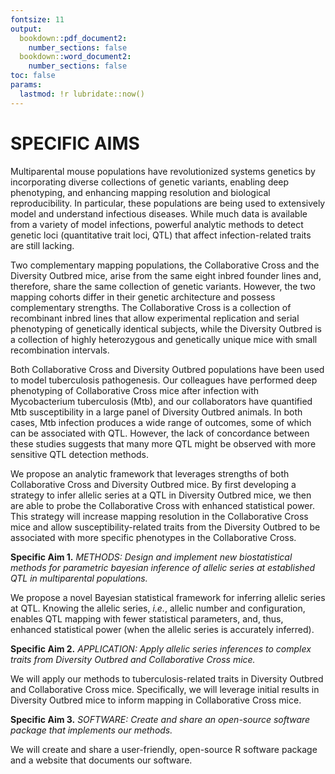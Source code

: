 ```yaml
---
fontsize: 11
output: 
  bookdown::pdf_document2:  
    number_sections: false
  bookdown::word_document2:  
    number_sections: false
toc: false
params:
  lastmod: !r lubridate::now()  
---
```



# SPECIFIC AIMS

Multiparental mouse populations have revolutionized systems genetics by incorporating
diverse collections of genetic variants, enabling deep phenotyping, and enhancing 
mapping resolution and biological reproducibility. 
In particular, these populations are being used to extensively model and understand infectious diseases. 
While much data is available from a variety of model infections, powerful analytic methods to detect genetic loci (quantitative trait loci, QTL) that affect infection-related traits are still lacking.

Two complementary mapping populations, the
Collaborative Cross and the Diversity Outbred mice, arise from the same eight inbred 
founder lines and, therefore, share the same collection of genetic variants. However, the two mapping cohorts 
differ in their genetic architecture and possess complementary strengths. 
The Collaborative Cross is a collection of 
recombinant inbred lines that allow experimental replication and serial phenotyping of 
genetically identical subjects, while the 
Diversity Outbred is a collection of highly heterozygous and genetically unique 
mice with small recombination intervals.

Both Collaborative Cross and Diversity Outbred populations have been used to model tuberculosis pathogenesis. 
Our colleagues have performed deep 
phenotyping of Collaborative Cross mice after infection with Mycobacterium tuberculosis (Mtb), and our collaborators have quantified Mtb 
susceptibility in a large panel of Diversity Outbred animals. In both cases, Mtb infection produces a wide range of 
outcomes, some of which can be associated with QTL.  However, the lack of concordance between these studies 
suggests that many more QTL might be observed with more sensitive QTL detection methods.

We propose an analytic framework that leverages strengths of both Collaborative Cross and Diversity Outbred mice. 
By first developing a strategy to infer allelic series at a QTL in Diversity Outbred mice, we then are able to probe the Collaborative Cross with enhanced statistical power. This strategy will increase mapping resolution in the Collaborative Cross mice
and allow susceptibility-related traits from the Diversity Outbred to be associated with more specific phenotypes in the Collaborative Cross. 


**Specific Aim 1.** *METHODS: Design and implement new biostatistical methods for parametric bayesian inference of allelic series at established QTL in multiparental populations.* 

We propose a novel Bayesian statistical framework for inferring allelic series at QTL. Knowing the 
allelic series, 
*i.e.*, allelic number and configuration, enables QTL mapping with fewer statistical parameters, and, 
thus, enhanced 
statistical power (when the allelic series is accurately inferred).


**Specific Aim 2.** *APPLICATION: Apply allelic series inferences to complex traits from Diversity Outbred and Collaborative Cross mice.* 

We will apply our 
methods to tuberculosis-related traits in Diversity Outbred and Collaborative Cross 
mice. Specifically, we will leverage initial results in Diversity Outbred mice to inform mapping in Collaborative 
Cross mice.

**Specific Aim 3.** *SOFTWARE: Create and share an open-source software package that implements our methods.* 

We will create and share a user-friendly, open-source R software package and a website that documents our software.
